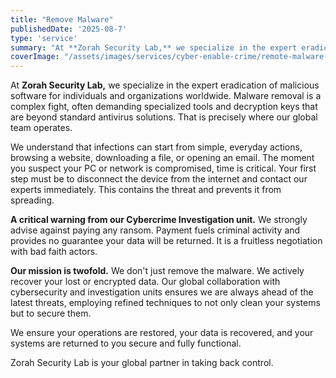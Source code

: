 ```yaml
---
title: "Remove Malware"
publishedDate: '2025-08-7'
type: 'service'
summary: "At **Zorah Security Lab,** we specialize in the expert eradication of malicious software for individuals and organizations worldwide."
coverImage: "/assets/images/services/cyber-enable-crime/remote-malware-cover-img.jpg"
---
```


At **Zorah Security Lab,** we specialize in the expert eradication of malicious software for individuals and organizations worldwide. Malware removal is a complex fight, often demanding specialized tools and decryption keys that are beyond standard antivirus solutions. That is precisely where our global team operates.

We understand that infections can start from simple, everyday actions, browsing a website, downloading a file, or opening an email. The moment you suspect your PC or network is compromised, time is critical. Your first step must be to disconnect the device from the internet and contact our experts immediately. This contains the threat and prevents it from spreading.

**A critical warning from our Cybercrime Investigation unit.** We strongly advise against paying any ransom. Payment fuels criminal activity and provides no guarantee your data will be returned. It is a fruitless negotiation with bad faith actors.

**Our mission is twofold.** We don't just remove the malware. We actively recover your lost or encrypted data. Our global collaboration with cybersecurity and investigation units ensures we are always ahead of the latest threats, employing refined techniques to not only clean your systems but to secure them.

We ensure your operations are restored, your data is recovered, and your systems are returned to you secure and fully functional.

Zorah Security Lab is your global partner in taking back control.

 
